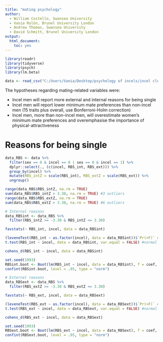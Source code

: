```yaml
---
title: "mating psychology"
author:
  - William Costello, Swansea University
  - Vania Rolón, Brunel University London
  - Andrew Thomas, Swansea University
  - David Schmitt, Brunel University London
output:
  html_document:
    toc: yes
---
```


```r
library(readr)
library(tidyverse)
library(psych)
library(lm.beta)

data <- read_csv("C:/Users/Vania/Desktop/psychology of incels/incel cleaned data.csv")
```

The hypotheses regarding mating-related variables were:

* Incel men will report more external and internal reasons for being single
* Incel men will report lower minimum mate preferences than non-incel men (15 traits plus overall, use Bonferroni-Holm correction)
* Incel men, more than non-incel men, will overestimate women’s minimum mate preferences and overemphasise the importance of physical-attractiveness

# Reasons for being single

```r
data_RBS <- data %>%
  filter(sex == 0 & incel == 0 | sex == 0 & incel == 1) %>%
  dplyr::select(., (c(incel, RBS_int, RBS_ext))) %>%
  group_by(incel) %>%
  mutate(RBS_intZ = scale(RBS_int), RBS_extZ = scale(RBS_ext)) %>%
  ungroup()

range(data_RBS$RBS_intZ, na.rm = TRUE)
sum(data_RBS$RBS_intZ > 3.30, na.rm = TRUE) #3 outliers
range(data_RBS$RBS_extZ, na.rm = TRUE)
sum(data_RBS$RBS_extZ > 3.30, na.rm = TRUE) #6 outliers

# Internal reasons
data_RBSint <- data_RBS %>%
  filter(RBS_intZ >= -3.30 & RBS_intZ <= 3.30)

favstats(~ RBS_int, incel, data = data_RBSint)

(leveneTest(RBS_int ~ as.factor(incel), data = data_RBSint))$`Pr(>F)` #homogeneity not met
t.test(RBS_int ~ incel, data = data_RBSint, var.equal = FALSE) #normal theory 95%CIs[.16, .54]

cohens_d(RBS_int ~ incel, data = data_RBSint)

set.seed(1993)
RBSint.boot <- Boot(lm(RBS_int ~ incel, data = data_RBSint), f = coef, R = 5000)
confint(RBSint.boot, level = .95, type = "norm")

# External reasons
data_RBSext <- data_RBS %>%
  filter(RBS_extZ >= -3.30 & RBS_extZ <= 3.30)

favstats(~ RBS_ext, incel, data = data_RBSext)

(leveneTest(RBS_ext ~ as.factor(incel), data = data_RBSext))$`Pr(>F)` #homogeneity not met
t.test(RBS_ext ~ incel, data = data_RBSext, var.equal = FALSE) #normal theory 95%CIs[.16, .54]

cohens_d(RBS_ext ~ incel, data = data_RBSext)

set.seed(1993)
RBSext.boot <- Boot(lm(RBS_ext ~ incel, data = data_RBSext), f = coef, R = 5000)
confint(RBSext.boot, level = .95, type = "norm")
```